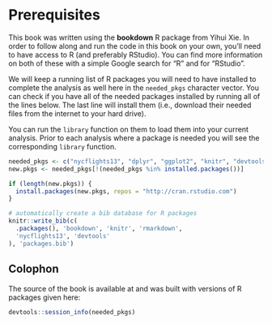 # Prerequisites {#prereqs}

This book was written using the **bookdown** R package from Yihui Xie.  In order to follow along and run the code in this book on your own, you'll need to have access to R (and preferably RStudio).  You can find more information on both of these with a simple Google search for "R" and for "RStudio".

We will keep a running list of R packages you will
need to have installed to complete the analysis as well here in the `needed_pkgs` character vector.  You can check if you have all of the needed packages installed by running all of the lines below.  The last line will install them (i.e., download their needed files from the internet to your hard drive).

You can run the `library` function on them to load them into your current analysis.  Prior to each analysis where a package is needed you will see the corresponding `library` function.

```r
needed_pkgs <- c("nycflights13", "dplyr", "ggplot2", "knitr", "devtools")
new.pkgs <- needed_pkgs[!(needed_pkgs %in% installed.packages())]

if (length(new.pkgs)) {
  install.packages(new.pkgs, repos = "http://cran.rstudio.com")
}
```

<!--
The `printr` package is useful for outputting help files directly into our book and also looking at R output in a clean way.  We, thus, need to load the packages via the `library` function:

```r
#library(printr)
```
-->

```r
# automatically create a bib database for R packages
knitr::write_bib(c(
  .packages(), 'bookdown', 'knitr', 'rmarkdown', 
  'nycflights13', 'devtools'
), 'packages.bib')
```

## Colophon

The source of the book is available at <UPDATE THIS> and was built with versions of R packages given here:

```r
devtools::session_info(needed_pkgs)
```

